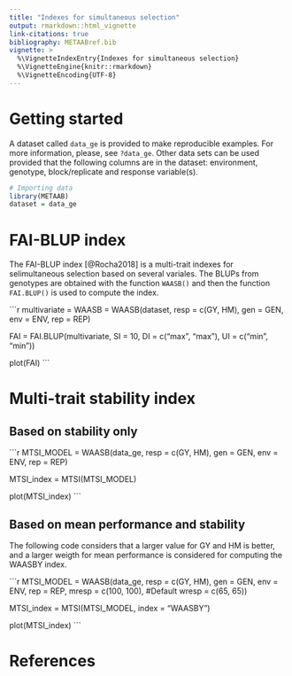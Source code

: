 ```yaml
---
title: "Indexes for simultaneous selection"
output: rmarkdown::html_vignette
link-citations: true
bibliography: METAABref.bib 
vignette: >
  %\VignetteIndexEntry{Indexes for simultaneous selection}
  %\VignetteEngine{knitr::rmarkdown}
  %\VignetteEncoding{UTF-8}
---
```




# Getting started
A dataset called `data_ge` is provided to make reproducible examples. For more information, please, see `?data_ge`. Other data sets can be used provided that the following columns are in the dataset: environment, genotype, block/replicate and response variable(s).

```r
# Importing data
library(METAAB)
dataset = data_ge
```


# FAI-BLUP index

The FAI-BLUP index [@Rocha2018] is a multi-trait indexes for selimultaneous selection based on several variales. The BLUPs from genotypes are obtained with the function `WAASB()` and then the function `FAI.BLUP()` is used to compute the index.

```r
multivariate = WAASB = WAASB(dataset,
               resp = c(GY, HM),
               gen = GEN,
               env = ENV,
               rep = REP)

FAI = FAI.BLUP(multivariate,
               SI = 10,
               DI = c("max", "max"), 
               UI = c("min", "min"))

plot(FAI)
    ```





# Multi-trait stability index

## Based on stability only

```r
MTSI_MODEL = WAASB(data_ge,
                   resp = c(GY, HM),
                   gen = GEN,
                   env = ENV,
                   rep = REP)

MTSI_index = MTSI(MTSI_MODEL)

plot(MTSI_index)
    ```



## Based on mean performance and stability

The following code considers that a larger value for GY and HM is better, and a larger weigth for mean performance is considered for computing the WAASBY index.

```r
MTSI_MODEL = WAASB(data_ge,
                   resp = c(GY, HM),
                   gen = GEN,
                   env = ENV,
                   rep = REP,
                   mresp = c(100, 100), #Default
                   wresp = c(65, 65))

MTSI_index = MTSI(MTSI_MODEL, index = "WAASBY")

plot(MTSI_index)
    ```



# References

